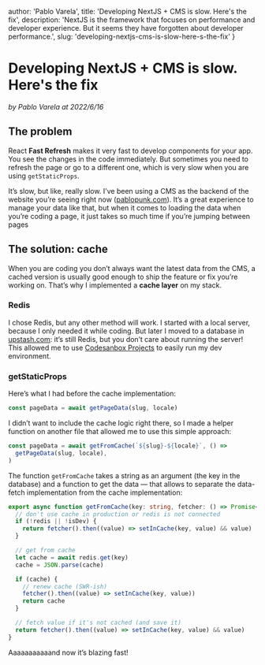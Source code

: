 

  author: 'Pablo Varela',
  title: 'Developing NextJS + CMS is slow. Here\'s the fix',
  description: 'NextJS is the framework that focuses on performance and developer experience. But it seems they have forgotten about developer performance.',
  slug: 'developing-nextjs-cms-is-slow-here-s-the-fix'
}

# Developing NextJS + CMS is slow. Here's the fix

<i className="text-xs text-neutral-8">by Pablo Varela at 2022/6/16</i>

<FeatureImage src="https://ik.imagekit.io/pablopunk/posts/developing-nextjs-cms-is-slow-here-s-the-fix.gif?updatedAt=1698057165875" alt="Developing NextJS + CMS is slow. Here's the fix" />

## **The problem**

React **Fast Refresh** makes it very fast to develop components for your app. You see the changes in the code immediately. But sometimes you need to refresh the page or go to a different one, which is very slow when you are using `getStaticProps`.

It’s slow, but like, really slow. I’ve been using a CMS as the backend of the website you’re seeing right now ([pablopunk.com](http://pablopunk.com)). It’s a great experience to manage your data like that, but when it comes to loading the data when you’re coding a page, it just takes so much time if you’re jumping between pages

## The solution: cache

When you are coding you don’t always want the latest data from the CMS, a cached version is usually good enough to ship the feature or fix you’re working on. That’s why I implemented a **cache layer** on my stack.

### Redis

I chose Redis, but any other method will work. I started with a local server, because I only needed it while coding. But later I moved to a database in [upstash.com](http://upstash.com): it’s still Redis, but you don’t care about running the server! This allowed me to use [Codesanbox Projects](https://projects.codesandbox.io/) to easily run my dev environment.

### getStaticProps

Here’s what I had before the cache implementation:

~~~ts
const pageData = await getPageData(slug, locale)
~~~

I didn’t want to include the cache logic right there, so I made a helper function on another file that allowed me to use this simple approach:

~~~ts
const pageData = await getFromCache(`${slug}-${locale}`, () =>
  getPageData(slug, locale),
)
~~~

The function `getFromCache` takes a string as an argument (the key in the database) and a function to get the data — that allows to separate the data-fetch implementation from the cache implementation:

~~~ts
export async function getFromCache(key: string, fetcher: () => Promise<any>) {
  // don't use cache in production or redis is not connected
  if (!redis || !isDev) {
    return fetcher().then((value) => setInCache(key, value) && value)
  }

  // get from cache
  let cache = await redis.get(key)
  cache = JSON.parse(cache)

  if (cache) {
    // renew cache (SWR-ish)
    fetcher().then((value) => setInCache(key, value))
    return cache
  }

  // fetch value if it's not cached (and save it)
  return fetcher().then((value) => setInCache(key, value) && value)
}
~~~

Aaaaaaaaaaand now it’s blazing fast!

[](https://ik.imagekit.io/pablopunk/posts/fast-nextjs-cache.gif)
